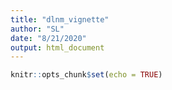 ```yaml
---
title: "dlnm_vignette"
author: "SL"
date: "8/21/2020"
output: html_document
---
```


```r
knitr::opts_chunk$set(echo = TRUE)


```

